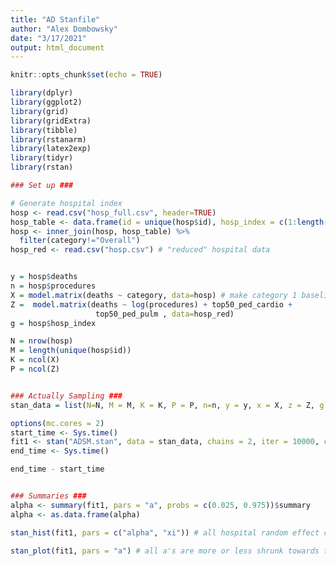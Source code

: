 ```yaml
---
title: "AD Stanfile"
author: "Alex Dombowsky"
date: "3/17/2021"
output: html_document
---
```


```r
knitr::opts_chunk$set(echo = TRUE)

library(dplyr)
library(ggplot2)
library(grid)
library(gridExtra)
library(tibble)
library(rstanarm)
library(latex2exp)
library(tidyr)
library(rstan)
```

```r
### Set up ###

# Generate hospital index 
hosp <- read.csv("hosp_full.csv", header=TRUE)
hosp_table <- data.frame(id = unique(hosp$id), hosp_index = c(1:length(unique(hosp$id))))
hosp <- inner_join(hosp, hosp_table) %>%
  filter(category!="Overall")
hosp_red <- read.csv("hosp.csv") # "reduced" hospital data


y = hosp$deaths
n = hosp$procedures
X = model.matrix(deaths ~ category, data=hosp) # make category 1 baseline
Z =  model.matrix(deaths ~ log(procedures) + top50_ped_cardio + 
                   top50_ped_pulm , data=hosp_red)
g = hosp$hosp_index

N = nrow(hosp)
M = length(unique(hosp$id))
K = ncol(X)
P = ncol(Z)


### Actually Sampling ###
stan_data = list(N=N, M = M, K = K, P = P, n=n, y = y, x = X, z = Z, g = g)

options(mc.cores = 2)
start_time <- Sys.time()
fit1 <- stan("ADSM.stan", data = stan_data, chains = 2, iter = 10000, cores = 2)
end_time <- Sys.time()

end_time - start_time


### Summaries ###
alpha <- summary(fit1, pars = "a", probs = c(0.025, 0.975))$summary
alpha <- as.data.frame(alpha)

stan_hist(fit1, pars = c("alpha", "xi")) # all hospital random effect coefficients shrunk near zero besides intercept... probably due to sparsity

stan_plot(fit1, pars = "a") # all a's are more or less shrunk towards the intercept

``` 

